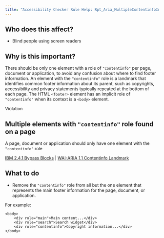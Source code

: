 ```yaml
---
title: "Accessibility Checker Rule Help: Rpt_Aria_MultipleContentinfoInSiblingSet_Implicit"
---
```


<div className="toolHelp">
<Row>
<Column colLg={5} colMd={3} colSm={4} className="toolLeft">

## Who does this affect?

* Blind people using screen readers

## Why is this important?

There should be only one element with a role of `"contentinfo"` per page, document or application, to avoid any confusion about where to find footer information. An element with the `"contentinfo"` role is a landmark that identifies common footer information about its parent, such as copyrights, accessibility and privacy statements typically repeated at the bottom of each page. The HTML `<footer>` element has an implicit role of `"contentinfo"` when its context is a `<body>` element.


</Column>
<Column colLg={11} colMd={5} colSm={4} className="toolMain">

<div className="level-violation">
Violation
</div>

## Multiple elements with `"contentinfo"` role found on a page
A page, document or application should only have one element with the `"contentinfo"` role


[IBM 2.4.1 Bypass Blocks](http://www.ibm.com/able/guidelines/ci162/bypass_blocks.html) | [WAI-ARIA 1.1 Contentinfo Landmark](https://www.w3.org/TR/wai-aria-practices/examples/landmarks/contentinfo.html)

<div id="elementLocation">
</div>

## What to do

* Remove the `"contentinfo"` role from all but the one element that represents the main footer information for the page, document, or application.

For example:
```
<body>
	<div role="main">Main content...</div>
	<div role="search">Search widget</div>
	<div role="contentinfo">Copyright information...</div>
</body>
```


</Column>
</Row>
</div>
